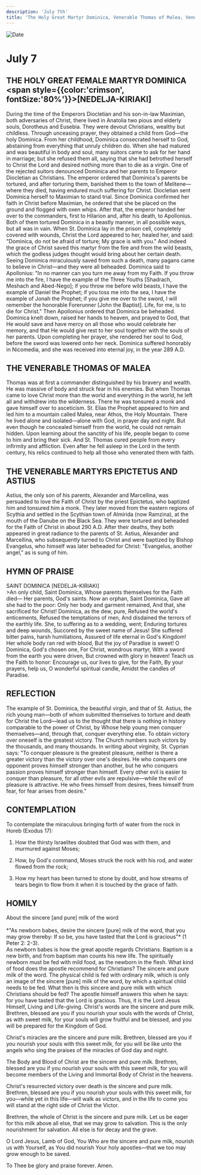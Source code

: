 ```yaml
---
description: 'July 7th'
title: 'The Holy Great Martyr Dominica, Venerable Thomas of Malea, Venerable Martyrs Epictetus and Astius'
---
```


<CustomPaginator />
<RunningHead />

<Image src="/title-imprint.png" height={68} width={50} alt="Date" className="title-imprint"/>

# <div id="date">July <Image className="four-dot" src="/four-dot.png" height={15} width={15} alt="" />7</div>

## THE HOLY GREAT FEMALE MARTYR DOMINICA <br /><span style={{color:'crimson', fontSize:'80%'}}>[NEDELJA-KIRIAKI]</span>

During the time of the Emperors Diocletian and his son-in-law Maximian, both adversaries of Christ, there lived in Anatolia two pious and elderly souls, Dorotheus and Eusebia. They were devout Christians, wealthy but childless. Through unceasing prayer, they obtained a child from God—the holy Dominica. From her childhood, Dominica consecrated herself to God, abstaining from everything that unruly children do. When she had matured and was beautiful in body and soul, many suitors came to ask for her hand in marriage; but she refused them all, saying that she had betrothed herself to Christ the Lord and desired nothing more than to die as a virgin. One of the rejected suitors denounced Dominica and her parents to Emperor Diocletian as Christians. The emperor ordered that Dominica's parents be tortured, and after torturing them, banished them to the town of Melitene—where they died, having endured much suffering for Christ. Diocletian sent Dominica herself to Maximian to stand trial. Since Dominica confirmed her faith in Christ before Maximian, he ordered that she be placed on the ground and flogged with oxen whips. After that, the emperor handed her over to the commanders, first to Hilarion and, after his death, to Apollonius. Both of them tortured Dominica in a beastly manner, in all possible ways, but all was in vain. When St. Dominica lay in the prison cell, completely covered with wounds, Christ the Lord appeared to her, healed her, and said: "Dominica, do not be afraid of torture; My grace is with you." And indeed the grace of Christ saved this martyr from the fire and from the wild beasts, which the godless judges thought would bring about her certain death. Seeing Dominica miraculously saved from such a death, many pagans came to believe in Christ—and they were all beheaded. Dominica said to Apollonius: "In no manner can you turn me away from my Faith. If you throw me into the fire, I have the example of the Three Youths [Shadrach, Meshach and Abed-Nego]; if you throw me before wild beasts, I have the example of Daniel the Prophet; if you toss me into the sea, I have the example of Jonah the Prophet; if you give me over to the sword, I will remember the honorable Forerunner [John the Baptist]. Life, for me, is to die for Christ." Then Apollonius ordered that Dominica be beheaded. Dominica knelt down, raised her hands to heaven, and prayed to God, that He would save and have mercy on all those who would celebrate her memory, and that He would give rest to her soul together with the souls of her parents. Upon completing her prayer, she rendered her soul to God, before the sword was lowered onto her neck. Dominica suffered honorably in Nicomedia, and she was received into eternal joy, in the year 289 A.D.

## THE VENERABLE THOMAS OF MALEA

Thomas was at first a commander distinguished by his bravery and wealth. He was massive of body and struck fear in his enemies. But when Thomas came to love Christ more than the world and everything in the world, he left all and withdrew into the wilderness. There he was tonsured a monk and gave himself over to asceticism. St. Elias the Prophet appeared to him and led him to a mountain called Malea, near Athos, the Holy Mountain. There he lived alone and isolated—alone with God, in prayer day and night. But even though he concealed himself from the world, he could not remain hidden. Upon learning about the sanctity of his life, people began to come to him and bring their sick. And St. Thomas cured people from every infirmity and affliction. Even after he fell asleep in the Lord in the tenth century, his relics continued to help all those who venerated them with faith.

## THE VENERABLE MARTYRS EPICTETUS AND ASTIUS

Astius, the only son of his parents, Alexander and Marcellina, was persuaded to love the Faith of Christ by the priest Epictetus, who baptized him and tonsured him a monk. They later moved from the eastern regions of Scythia and settled in the Scythian town of Almirida (now Ramzina), at the mouth of the Danube on the Black Sea. They were tortured and beheaded for the Faith of Christ in about 290 A.D. After their deaths, they both appeared in great radiance to the parents of St. Astius, Alexander and Marcellina, who subsequently turned to Christ and were baptized by Bishop Evangelus, who himself was later beheaded for Christ: "Evangelus, another angel," as is sung of him.


## HYMN OF PRAISE
<div style={{textAlign:'center', color:'crimson', fontWeight:'bold'}}>
SAINT DOMINICA [NEDELJA-KIRIAKI]
</div>
>An only child, Saint Dominica,  
Whose parents themselves for the Faith died—  
Her parents, God's saints.  
Now an orphan, Saint Dominica,  
Gave all she had to the poor:  
Only her body and garment remained,  
And that, she sacrificed for Christ!  
Dominica, as the dew, pure,  
Refused the world's enticements,  
Refused the temptations of men,  
And disdained the terrors of the earthly life.  
She, to suffering as to a wedding, went;  
Enduring tortures and deep wounds,  
Succored by the sweet name of Jesus!  
She suffered bitter pains, harsh humiliations,  
Assured of life eternal in God's Kingdom!  
Her whole body ran red with blood,  
But the joy of Paradise is sweet!  
O Dominica, God's chosen one,  
For Christ, wondrous martyr,  
With a sword from the earth you were driven,  
But crowned with glory in heaven!  
Teach us the Faith to honor:  
Encourage us, our lives to give, for the Faith,  
By your prayers, help us,  
O wonderful spiritual candle,  
Amidst the candles of Paradise.  


## REFLECTION

The example of St. Dominica, the beautiful virgin, and that of St. Astius, the rich young man—both of whom submitted themselves to torture and death for Christ the Lord—lead us to the thought that there is nothing in history comparable to the power of Christ, by Whose help young men conquer themselves—and, through that, conquer everything else. To obtain victory over oneself is the greatest victory. The Church numbers such victors by the thousands, and many thousands. In writing about virginity, St. Cyprian says: "To conquer pleasure is the greatest pleasure, neither is there a greater victory than the victory over one's desires. He who conquers one opponent proves himself stronger than another, but he who conquers passion proves himself stronger than himself. Every other evil is easier to conquer than pleasure, for all other evils are repulsive—while the evil of pleasure is attractive. He who frees himself from desires, frees himself from fear, for fear arises from desire."


## CONTEMPLATION

To contemplate the miraculous bringing forth of water from the rock in Horeb (Exodus 17):

1. How the thirsty Israelites doubted that God was with them, and murmured against Moses;

2. How, by God's command, Moses struck the rock with his rod, and water flowed from the rock;

3. How my heart has been turned to stone by doubt, and how streams of tears begin to flow from it when it is touched by the grace of faith.


## HOMILY
<div style={{textAlign:'center', color:'crimson', fontWeight:'bold'}}>
About the sincere [and pure] milk of the word
</div>
<br />
<div style={{textAlign:'right'}}>
*"As newborn babes, desire the sincere [pure] milk of the word, that you may grow thereby: If so be, you have tasted that the Lord is gracious"* (1 Peter 2: 2-3).
</div>
As newborn babes is how the great apostle regards Christians. Baptism is a new birth, and from baptism man counts his new life. The spiritually newborn must be fed with mild food, as the newborn in the flesh. What kind of food does the apostle recommend for Christians? The sincere and pure milk of the word. The physical child is fed with ordinary milk, which is only an image of the sincere [pure] milk of the word, by which a spiritual child needs to be fed. What then is this sincere and pure milk with which Christians should be fed? The apostle himself answers this when he says: for you have tasted that the Lord is gracious. Thus, it is the Lord Jesus Himself, Living and Life-giving. Christ's words are the sincere and pure milk. Brethren, blessed are you if you nourish your souls with the words of Christ, as with sweet milk, for your souls will grow fruitful and be blessed, and you will be prepared for the Kingdom of God.

Christ's miracles are the sincere and pure milk. Brethren, blessed are you if you nourish your souls with this sweet milk, for you will be like unto the angels who sing the praises of the miracles of God day and night.

The Body and Blood of Christ are the sincere and pure milk. Brethren, blessed are you if you nourish your souls with this sweet milk, for you will become members of the Living and Immortal Body of Christ in the heavens.

Christ's resurrected victory over death is the sincere and pure milk. Brethren, blessed are you if you nourish your souls with this sweet milk, for you—while yet in this life—will walk as victors, and in the life to come you will stand at the right side of Christ the Victor.

Brethren, the whole of Christ is the sincere and pure milk. Let us be eager for this milk above all else, that we may grow to salvation. This is the only nourishment for salvation. All else is for decay and the grave.

O Lord Jesus, Lamb of God, You Who are the sincere and pure milk, nourish us with Yourself, as You did nourish Your holy apostles—that we too may grow enough to be saved.

To Thee be glory and praise forever. Amen.
